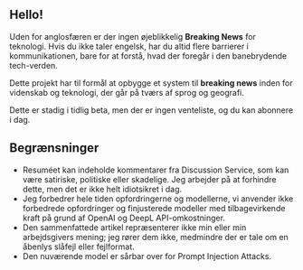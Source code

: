 
<CallToAction />

## Hello!

Uden for anglosfæren er der ingen øjeblikkelig **Breaking News** for teknologi.
Hvis du ikke taler engelsk, har du altid flere barrierer i kommunikationen, bare for at forstå, hvad der foregår i den banebrydende tech-verden.


<Callout type="info" emoji="🗞">

Dette projekt har til formål at opbygge et system til **breaking news** inden for videnskab og teknologi, der går på tværs af sprog og geografi.

</Callout>

Dette er stadig i tidlig beta, men der er ingen venteliste, og du kan abonnere i dag.

## Begrænsninger

- Resuméet kan indeholde kommentarer fra Discussion Service, som kan være satiriske, politiske eller skadelige. Jeg arbejder på at forhindre dette, men det er ikke helt idiotsikret i dag.
- Jeg forbedrer hele tiden opfordringerne og modellerne, vi anvender ikke forbedrede opfordringer og finjusterede modeller med tilbagevirkende kraft på grund af OpenAI og DeepL API-omkostninger.
- Den sammenfattede artikel repræsenterer ikke min eller min arbejdsgivers mening; jeg rører dem ikke, medmindre der er tale om en åbenlys slåfejl eller fejlformat.
- Den nuværende model er sårbar over for Prompt Injection Attacks.
